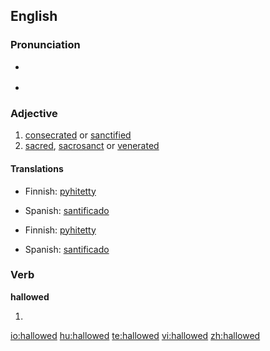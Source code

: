 ==English==

===Pronunciation===
*{{a|US}} {{IPA|/ˈhæloʊd/}}
*{{a|RP}} {{IPA|/'hælowɛd/}}

===Adjective===
{{en-adj}}

# [[consecrated]] or [[sanctified]]
# [[sacred]], [[sacrosanct]] or [[venerated]]

====Translations====
{{trans-top|consecrated or sanctified}}
*Finnish: [[pyhitetty]]
{{trans-mid}}
*Spanish: [[santificado]]
{{trans-bottom}}

{{trans-top|sacred, sacrosanct or venerated}}
*Finnish: [[pyhitetty]]
{{trans-mid}}
*Spanish: [[santificado]]
{{trans-bottom}}

===Verb===
'''hallowed'''

# {{past of|hallow}}

[[io:hallowed]]
[[hu:hallowed]]
[[te:hallowed]]
[[vi:hallowed]]
[[zh:hallowed]]